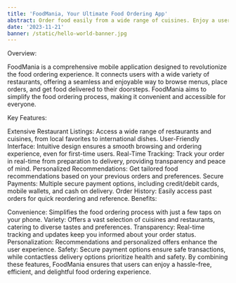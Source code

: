 ```yaml
---
title: 'FoodMania, Your Ultimate Food Ordering App'
abstract: Order food easily from a wide range of cuisines. Enjoy a user-friendly experience.
date: '2023-11-21'
banner: /static/hello-world-banner.jpg
---
```


Overview:

FoodMania is a comprehensive mobile application designed to revolutionize the food ordering experience. It connects users with a wide variety of restaurants, offering a seamless and enjoyable way to browse menus, place orders, and get food delivered to their doorsteps. FoodMania aims to simplify the food ordering process, making it convenient and accessible for everyone.

Key Features:

Extensive Restaurant Listings: Access a wide range of restaurants and cuisines, from local favorites to international dishes.
User-Friendly Interface: Intuitive design ensures a smooth browsing and ordering experience, even for first-time users.
Real-Time Tracking: Track your order in real-time from preparation to delivery, providing transparency and peace of mind.
Personalized Recommendations: Get tailored food recommendations based on your previous orders and preferences.
Secure Payments: Multiple secure payment options, including credit/debit cards, mobile wallets, and cash on delivery.
Order History: Easily access past orders for quick reordering and reference.
Benefits:

Convenience: Simplifies the food ordering process with just a few taps on your phone.
Variety: Offers a vast selection of cuisines and restaurants, catering to diverse tastes and preferences.
Transparency: Real-time tracking and updates keep you informed about your order status.
Personalization: Recommendations and personalized offers enhance the user experience.
Safety: Secure payment options ensure safe transactions, while contactless delivery options prioritize health and safety.
By combining these features, FoodMania ensures that users can enjoy a hassle-free, efficient, and delightful food ordering experience.